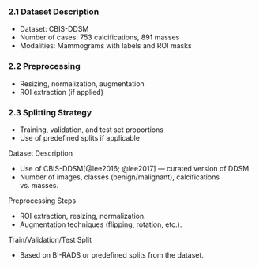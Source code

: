 ### 2.1 Dataset Description

- Dataset: CBIS-DDSM
- Number of cases: 753 calcifications, 891 masses
- Modalities: Mammograms with labels and ROI masks

### 2.2 Preprocessing

- Resizing, normalization, augmentation
- ROI extraction (if applied)

### 2.3 Splitting Strategy

- Training, validation, and test set proportions
- Use of predefined splits if applicable

Dataset Description

- Use of CBIS-DDSM[@lee2016; @lee2017] — curated version of DDSM.
- Number of images, classes (benign/malignant), calcifications vs. masses.

Preprocessing Steps

- ROI extraction, resizing, normalization.
- Augmentation techniques (flipping, rotation, etc.).

Train/Validation/Test Split

- Based on BI-RADS or predefined splits from the dataset.
